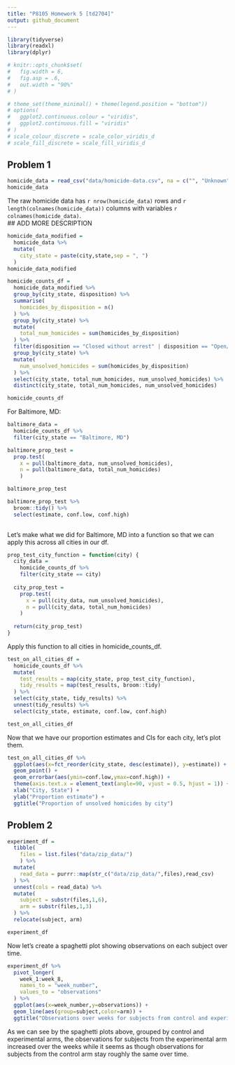 ```yaml
---
title: "P8105 Homework 5 [td2704]"
output: github_document
---
```



```r

library(tidyverse)
library(readxl)
library(dplyr)

# knitr::opts_chunk$set(
#   fig.width = 6,
#   fig.asp = .6,
#   out.width = "90%"
# )

```

```r

# theme_set(theme_minimal() + theme(legend.position = "bottom"))
# options(
#   ggplot2.continuous.colour = "viridis",
#   ggplot2.continuous.fill = "viridis"
# )
# scale_colour_discrete = scale_color_viridis_d
# scale_fill_discrete = scale_fill_viridis_d

```


## Problem 1

```r

homicide_data = read_csv("data/homicide-data.csv", na = c("", "Unknown"))
homicide_data
```

The raw homicide data has `r nrow(homicide_data)` rows and `r length(colnames(homicide_data))` columns with variables `r colnames(homicide_data)`. \
## ADD MORE DESCRIPTION


```r

homicide_data_modified = 
  homicide_data %>%
  mutate(
    city_state = paste(city,state,sep = ", ")
  )
homicide_data_modified
```

```r
homicide_counts_df = 
  homicide_data_modified %>%
  group_by(city_state, disposition) %>%
  summarise(
    homicides_by_disposition = n()
  ) %>%
  group_by(city_state) %>%
  mutate(
    total_num_homicides = sum(homicides_by_disposition)
  ) %>%
  filter(disposition == "Closed without arrest" | disposition == "Open/No arrest") %>%
  group_by(city_state) %>%
  mutate(
    num_unsolved_homicides = sum(homicides_by_disposition)
  ) %>%
  select(city_state, total_num_homicides, num_unsolved_homicides) %>%
  distinct(city_state, total_num_homicides, num_unsolved_homicides)

homicide_counts_df
```

For Baltimore, MD: 
```r
baltimore_data = 
  homicide_counts_df %>%
  filter(city_state == "Baltimore, MD")

baltimore_prop_test = 
  prop.test(
    x = pull(baltimore_data, num_unsolved_homicides),
    n = pull(baltimore_data, total_num_homicides)
    )

baltimore_prop_test

baltimore_prop_test %>%
  broom::tidy() %>%
  select(estimate, conf.low, conf.high)
  
```
Let's make what we did for Baltimore, MD into a function so that we can apply this across all cities in our df.

```r

prop_test_city_function = function(city) {
  city_data = 
    homicide_counts_df %>%
    filter(city_state == city)
  
  city_prop_test = 
    prop.test(
      x = pull(city_data, num_unsolved_homicides),
      n = pull(city_data, total_num_homicides)
    )
  
  return(city_prop_test)
}

```

Apply this function to all cities in homicide_counts_df.
```r

test_on_all_cities_df = 
  homicide_counts_df %>%
  mutate(
    test_results = map(city_state, prop_test_city_function),
    tidy_results = map(test_results, broom::tidy)
  ) %>%
  select(city_state, tidy_results) %>%
  unnest(tidy_results) %>%
  select(city_state, estimate, conf.low, conf.high)

test_on_all_cities_df

```

Now that we have our proportion estimates and CIs for each city, let's plot them. 

```r
test_on_all_cities_df %>%
  ggplot(aes(x=fct_reorder(city_state, desc(estimate)), y=estimate)) +
  geom_point() +
  geom_errorbar(aes(ymin=conf.low,ymax=conf.high)) +
  theme(axis.text.x = element_text(angle=90, vjust = 0.5, hjust = 1)) +
  xlab("City, State") +
  ylab("Proportion estimate") +
  ggtitle("Proportion of unsolved homicides by city")
```

## Problem 2

```r

experiment_df = 
  tibble(
    files = list.files("data/zip_data/")
    ) %>%
  mutate(
    read_data = purrr::map(str_c("data/zip_data/",files),read_csv)
  ) %>%
  unnest(cols = read_data) %>%
  mutate(
    subject = substr(files,1,6),
    arm = substr(files,1,3)
  ) %>%
  relocate(subject, arm)

experiment_df

```

Now let's create a spaghetti plot showing observations on each subject over time.

```r
experiment_df %>%
  pivot_longer(
    week_1:week_8,
    names_to = "week_number",
    values_to = "observations"
  ) %>%
  ggplot(aes(x=week_number,y=observations)) +
  geom_line(aes(group=subject,color=arm)) +
  ggtitle("Observations over weeks for subjects from control and experimental arm")
```

As we can see by the spaghetti plots above, grouped by control and experimental arms, the observations for subjects from the experimental arm increased over the weeks while it seems as though observations for subjects from the control arm stay roughly the same over time.




